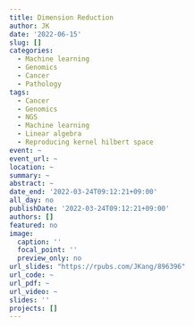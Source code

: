 ```yaml
---
title: Dimension Reduction
author: JK
date: '2022-06-15'
slug: []
categories:
  - Machine learning
  - Genomics
  - Cancer
  - Pathology
tags:
  - Cancer
  - Genomics
  - NGS
  - Machine learning
  - Linear algebra
  - Reproducing kernel hilbert space
event: ~
event_url: ~
location: ~
summary: ~
abstract: ~
date_end: '2022-03-24T09:12:21+09:00'
all_day: no
publishDate: '2022-03-24T09:12:21+09:00'
authors: []
featured: no
image:
  caption: ''
  focal_point: ''
  preview_only: no
url_slides: "https://rpubs.com/JKang/896396"
url_code: ~
url_pdf: ~
url_video: ~
slides: ''
projects: []
---
```

